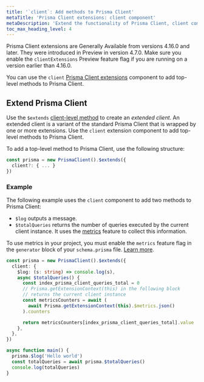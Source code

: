 ```yaml
---
title: '`client`: Add methods to Prisma Client'
metaTitle: 'Prisma Client extensions: client component'
metaDescription: 'Extend the functionality of Prisma Client, client component'
toc_max_heading_level: 4
---
```


<TopBlock>

<Admonition type="info">

Prisma Client extensions are Generally Available from versions 4.16.0 and later. They were introduced in Preview in version 4.7.0. Make sure you enable the `clientExtensions` Preview feature flag if you are running on a version earlier than 4.16.0.

</Admonition>

You can use the `client` [Prisma Client extensions](/orm/prisma-client/client-extensions) component to add top-level methods to Prisma Client.

</TopBlock>

## Extend Prisma Client

Use the `$extends` [client-level method](/orm/reference/prisma-client-reference#client-methods) to create an _extended client_. An extended client is a variant of the standard Prisma Client that is wrapped by one or more extensions. Use the `client` extension component to add top-level methods to Prisma Client.

To add a top-level method to Prisma Client, use the following structure:

```ts
const prisma = new PrismaClient().$extends({
  client?: { ... }
})
```

### Example

The following example uses the `client` component to add two methods to Prisma Client:

- `$log` outputs a message.
- `$totalQueries` returns the number of queries executed by the current client instance. It uses the [metrics](/orm/prisma-client/observability-and-logging/metrics) feature to collect this information.

<Admonition type="info">

To use metrics in your project, you must enable the `metrics` feature flag in the `generator` block of your `schema.prisma` file. [Learn more](/orm/prisma-client/observability-and-logging/metrics#step-2-enable-the-feature-flag-in-the-prisma-schema-file).

</Admonition>

```ts
const prisma = new PrismaClient().$extends({
  client: {
    $log: (s: string) => console.log(s),
    async $totalQueries() {
      const index_prisma_client_queries_total = 0
      // Prisma.getExtensionContext(this) in the following block
      // returns the current client instance
      const metricsCounters = await (
        await Prisma.getExtensionContext(this).$metrics.json()
      ).counters

      return metricsCounters[index_prisma_client_queries_total].value
    },
  },
})

async function main() {
  prisma.$log('Hello world')
  const totalQueries = await prisma.$totalQueries()
  console.log(totalQueries)
}
```

